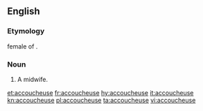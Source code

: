 ==English==

===Etymology===
{{etyl|fr}} female of {{term|accoucheur|lang=fr}}.

===Noun===
{{en-noun}}

# {{context|rare}} A midwife.

[[et:accoucheuse]]
[[fr:accoucheuse]]
[[hy:accoucheuse]]
[[it:accoucheuse]]
[[kn:accoucheuse]]
[[pl:accoucheuse]]
[[ta:accoucheuse]]
[[vi:accoucheuse]]